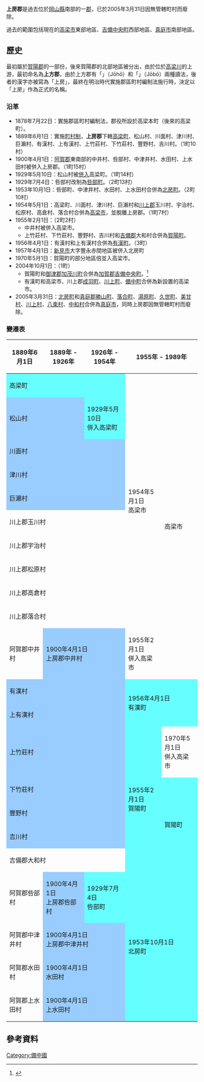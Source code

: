 {{日本郡 (廢除)
| 郡 = 上房郡
| 日文原名 = 上房郡
| 平假名 = じょうぼうぐん
| 羅馬字拼音 = Jōbō-gun
| 地圖 = 
| 廢除時間 = 2005年3月31日
| 廢除理由 = 無管轄町村
| 廢除時處置 = '''上房郡''' → [[真庭市|真庭市]]
| 現在郡 = 真庭市
| 都道府縣 = 岡山縣
| 編號 = 
| 町 = 1
| 村 =
| 經度 = 
| 緯度 = 
| 註記 = 
|}}
'''上房郡'''是過去位於[[岡山縣|岡山縣]]南部的一[[郡|郡]]，已於2005年3月31日因無管轄町村而廢除。

過去的範圍包括現在的[[高梁市|高梁市]]東部地區、[[吉備中央町|吉備中央町]]西部地區、[[真庭市|真庭市]]南部地區。

==歷史==
最初屬於[[賀陽郡|賀陽郡]]的一部份，後來賀陽郡的北部地區被分出，由於位於[[高梁川|高梁川]]的上游，最初命名為'''上方郡'''，由於上方郡有「{{lang|ja|じょうほう}}」（Jōhō）和「{{lang|ja|じょうぼう}}」（Jōbō）兩種讀法，後者的漢字亦被寫為「上房」，最終在明治時代實施郡區町村編制法施行時，決定以「上房」作為正式的名稱。

===沿革===
* 1878年7月22日：實施郡區町村編制法，郡役所設於高梁本町（後來的高梁町）。
* 1889年6月1日：實施[[町村制|町村制]]，'''上房郡'''下轄[[高梁町|高梁町]]、松山村、川面村、津川村、巨瀨村、有漢村、上有漢村、上竹莊村、下竹莊村、豐野村、吉川村。（1町10村）
* 1900年4月1日：[[阿賀郡|阿賀郡]]東南部的中井村、呰部村、中津井村、水田村、上水田村被併入上房郡。（1町15村）
* 1929年5月10日：松山村被[[市町村合併|併入]]高梁町。（1町14村）
* 1929年7月4日：呰部村改制為[[呰部町|呰部町]]。（2町13村）
* 1953年10月1日：呰部町、中津井村、水田村、上水田村合併為[[北房町|北房町]]。（2町10村）
* 1954年5月1日：高梁町、川面村、津川村、巨瀨村和[[川上郡_(岡山縣)|川上郡]]玉川村、宇治村、松原村、高倉村、落合村合併為[[高梁市|高梁市]]，並脫離上房郡。（1町7村）
* 1955年2月1日：（2町2村）
** 中井村被併入高梁市。
** 上竹莊村、下竹莊村、豐野村、吉川村和[[吉備郡|吉備郡]]大和村合併為[[賀陽町|賀陽町]]。
* 1956年4月1日：有漢村和上有漢村合併為[[有漢町|有漢町]]。（3町）
* 1957年4月1日：[[新見市|新見市]]大字豐永赤間地區被併入北房町
* 1970年5月1日：賀陽町的部分地區倍並入高梁市。
* 2004年10月1日：（1町）
** 賀陽町和[[御津郡|御津郡]][[加茂川町|加茂川町]]合併為[[加賀郡|加賀郡]][[吉備中央町|吉備中央町]]。<ref>{{cite web| title=まちの概要| url=http://www.town.kibichuo.lg.jp/?page_id=173| publisher=吉備中央町公所| accessdate=2012-02-21| language=ja| archive-date=2012-05-07| archive-url=https://www.webcitation.org/67UXmQTc5?url=http://www.town.kibichuo.lg.jp/?page_id=173| dead-url=no}}</ref>
** 有漢町和高梁市、川上郡[[成羽町|成羽町]]、[[川上町|川上町]]、[[備中町|備中町]]合併為新設置的高梁市。
* 2005年3月31日：[[北房町|北房町]]和[[真庭郡|真庭郡]][[勝山町_(岡山縣)|勝山町]]、[[落合町_(岡山縣)|落合町]]、[[湯原町|湯原町]]、[[久世町|久世町]]、[[美甘村|美甘村]]、[[川上村_(岡山縣)|川上村]]、[[八束村_(岡山縣)|八束村]]、[[中和村_(岡山縣)|中和村]]合併為[[真庭市|真庭市]]，同時上房郡因無管轄町村而廢除。

===變遷表===
{| class="wikitable" style="font-size:x-small"
|-
! 1889年6月1日
! 1889年 - 1926年
! colspan=2 | 1926年 - 1954年
! colspan=2 | 1955年 - 1989年
! 1989年 - 現在
! 現在
|-
| colspan=3 style="background-color:#6ff;" | 高梁町
| rowspan=10 colspan=2 | 1954年5月1日<br />高梁市
| rowspan=11 | 高梁市
| colspan=2 rowspan=14 | 2004年10月1日<br />高梁市
|-
| colspan=2 style="background-color:#9cf;" | 松山村
| style="background-color:#6ff;" | 1929年5月10日<br />併入高梁町
|-
| colspan=3 style="background-color:#9cf;" | 川面村
|-
| colspan=3 style="background-color:#9cf;" | 津川村
|-
| colspan=3 style="background-color:#9cf;" | 巨瀨村
|-
| colspan=3 | 川上郡玉川村
|-
| colspan=3 | 川上郡宇治村
|-
| colspan=3 | 川上郡松原村
|-
| colspan=3 | 川上郡高倉村
|-
| colspan=3 | 川上郡落合村
|-
| 阿賀郡中井村
| colspan=3 style="background-color:#9cf;" | 1900年4月1日<br />上房郡中井村
| 1955年2月1日<br />併入高梁市
|-
| colspan=4 style="background-color:#9cf;" | 有漢村
| rowspan=2 colspan=2 style="background-color:#6ff;" | 1956年4月1日<br />有漢町
|-
| colspan=4 style="background-color:#9cf;" | 上有漢村
|-
| colspan=4 style="background-color:#9cf;" | 上竹莊村
| rowspan="5" style="background-color:#6ff;" | 1955年2月1日<br />賀陽町
| 1970年5月1日<br />併入高梁市
|-
| colspan=4 style="background-color:#9cf;" | 下竹莊村
| rowspan=4 style="background-color:#6ff;" | 賀陽町
| rowspan=4 colspan=2 | 2004年10月1日<br />加賀郡吉備中央町
|-
| colspan=4 style="background-color:#9cf;" | 豐野村
|-
| colspan=4 style="background-color:#9cf;" | 吉川村
|-
| colspan=4 | 吉備郡大和村
|-
| 阿賀郡呰部村
| style="background-color:#9cf;" | 1900年4月1日<br />上房郡呰部村
| style="background-color:#6ff;" | 1929年7月4日<br />呰部町
| rowspan=4 colspan=3 style="background-color:#6ff;" | 1953年10月1日<br />北房町
| rowspan=4 colspan=2 | 2005年3月31日<br />真庭市
|-
| 阿賀郡中津井村
| colspan=2 style="background-color:#9cf;" | 1900年4月1日<br />上房郡中津井村
|-
| 阿賀郡水田村
| colspan=2 style="background-color:#9cf;" | 1900年4月1日<br />水田村
|-
| 阿賀郡上水田村
| colspan=2 style="background-color:#9cf;" | 1900年4月1日<br />上水田村
|}

==參考資料==
{{reflist}}

{{吉備四國的郡}}

{{Authority control}}
[[Category:備中國|Category:備中國]]